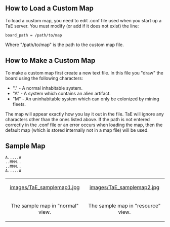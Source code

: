 ==How to Load a Custom Map==
To load a custom map, you need to edit .conf file used when you start up a TaE server. You must modify (or add if it does not exist) the line:

<pre>
board_path = /path/to/map
</pre>

Where "/path/to/map" is the path to the custom map file.


==How to Make a Custom Map==
To make a custom map first create a new text file. In this file you "draw" the board using the following characters:
*"." - A normal inhabitable system.
*"A" - A system which contains an alien artifact.
*"M" - An uninhabitable system which can only be colonized by mining fleets.

The map will appear exactly how you lay it out in the file.  TaE will ignore any characters other than the ones listed above.  If the path is not entered correctly in the .conf file or an error occurs when loading the map, then the default map (which is stored internally not in a map file) will be used.


==Sample Map==
<pre>
A.....A
..MMM..
..MMM..
A.....A
</pre>

{| border="0" cellspacing="0" cellpadding="10" align="center"
|-
|align="center" |[[images/TaE_samplemap1.jpg]]
|align="center" |[[images/TaE_samplemap2.jpg]]
|-
|The sample map in "normal" view. ||The sample map in "resource" view.
|}
